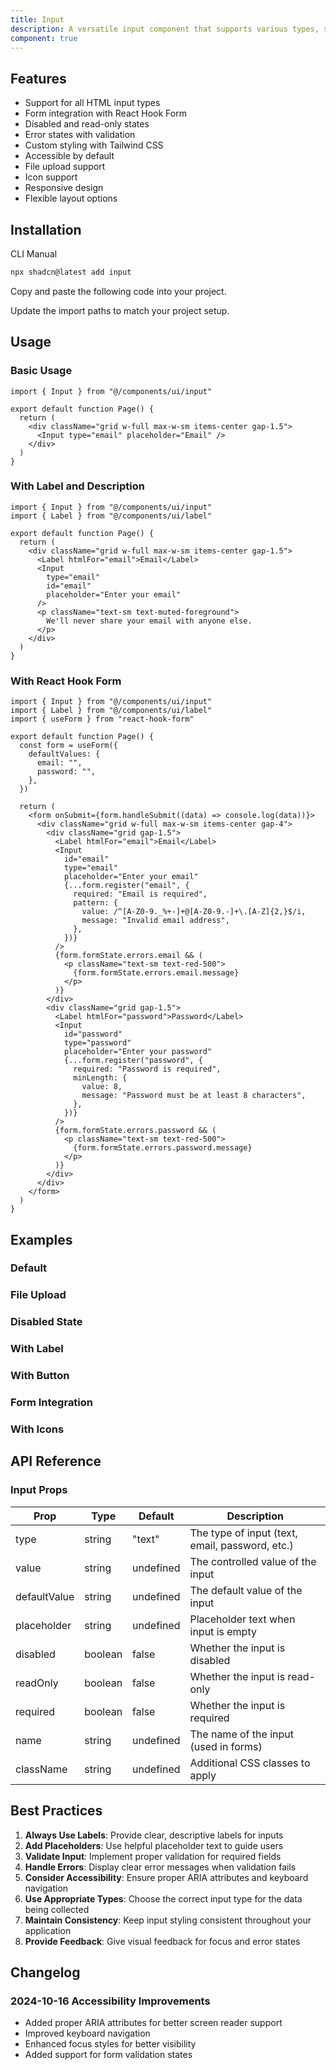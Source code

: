 ```yaml
---
title: Input
description: A versatile input component that supports various types, states, and integrations with form libraries.
component: true
---
```


<ComponentPreview
  name="input-demo"
  className="[&_input]:max-w-xs"
  description="A modern, accessible input component with multiple variants and states"
/>

## Features

- Support for all HTML input types
- Form integration with React Hook Form
- Disabled and read-only states
- Error states with validation
- Custom styling with Tailwind CSS
- Accessible by default
- File upload support
- Icon support
- Responsive design
- Flexible layout options

## Installation

<CodeTabs>

<TabsList>
  <TabsTrigger value="cli">CLI</TabsTrigger>
  <TabsTrigger value="manual">Manual</TabsTrigger>
</TabsList>
<TabsContent value="cli">

```bash
npx shadcn@latest add input
```

</TabsContent>

<TabsContent value="manual">

<Steps>

<Step>Copy and paste the following code into your project.</Step>

<ComponentSource name="input" />

<Step>Update the import paths to match your project setup.</Step>

</Steps>

</TabsContent>

</CodeTabs>

## Usage

### Basic Usage

```tsx
import { Input } from "@/components/ui/input"

export default function Page() {
  return (
    <div className="grid w-full max-w-sm items-center gap-1.5">
      <Input type="email" placeholder="Email" />
    </div>
  )
}
```

### With Label and Description

```tsx
import { Input } from "@/components/ui/input"
import { Label } from "@/components/ui/label"

export default function Page() {
  return (
    <div className="grid w-full max-w-sm items-center gap-1.5">
      <Label htmlFor="email">Email</Label>
      <Input
        type="email"
        id="email"
        placeholder="Enter your email"
      />
      <p className="text-sm text-muted-foreground">
        We'll never share your email with anyone else.
      </p>
    </div>
  )
}
```

### With React Hook Form

```tsx
import { Input } from "@/components/ui/input"
import { Label } from "@/components/ui/label"
import { useForm } from "react-hook-form"

export default function Page() {
  const form = useForm({
    defaultValues: {
      email: "",
      password: "",
    },
  })

  return (
    <form onSubmit={form.handleSubmit((data) => console.log(data))}>
      <div className="grid w-full max-w-sm items-center gap-4">
        <div className="grid gap-1.5">
          <Label htmlFor="email">Email</Label>
          <Input
            id="email"
            type="email"
            placeholder="Enter your email"
            {...form.register("email", {
              required: "Email is required",
              pattern: {
                value: /^[A-Z0-9._%+-]+@[A-Z0-9.-]+\.[A-Z]{2,}$/i,
                message: "Invalid email address",
              },
            })}
          />
          {form.formState.errors.email && (
            <p className="text-sm text-red-500">
              {form.formState.errors.email.message}
            </p>
          )}
        </div>
        <div className="grid gap-1.5">
          <Label htmlFor="password">Password</Label>
          <Input
            id="password"
            type="password"
            placeholder="Enter your password"
            {...form.register("password", {
              required: "Password is required",
              minLength: {
                value: 8,
                message: "Password must be at least 8 characters",
              },
            })}
          />
          {form.formState.errors.password && (
            <p className="text-sm text-red-500">
              {form.formState.errors.password.message}
            </p>
          )}
        </div>
      </div>
    </form>
  )
}
```

## Examples

### Default

<ComponentPreview
  name="input-demo"
  className="[&_input]:max-w-xs"
  description="A basic input component"
/>

### File Upload

<ComponentPreview
  name="input-file"
  className="[&_input]:max-w-xs"
  description="A file input component with drag and drop support"
/>

### Disabled State

<ComponentPreview
  name="input-disabled"
  className="[&_input]:max-w-xs"
  description="A disabled input component"
/>

### With Label

<ComponentPreview
  name="input-with-label"
  className="[&_input]:max-w-xs"
  description="An input component with a label and description"
/>

### With Button

<ComponentPreview
  name="input-with-button"
  className="[&_input]:max-w-xs"
  description="An input component with an action button"
/>

### Form Integration

<ComponentPreview 
  name="input-form" 
  description="An input component integrated with a form"
/>

### With Icons

<ComponentPreview
  name="input-with-icons"
  className="[&_input]:max-w-xs"
  description="An input component with leading and trailing icons"
/>

## API Reference

### Input Props

| Prop | Type | Default | Description |
|------|------|---------|-------------|
| type | string | "text" | The type of input (text, email, password, etc.) |
| value | string | undefined | The controlled value of the input |
| defaultValue | string | undefined | The default value of the input |
| placeholder | string | undefined | Placeholder text when input is empty |
| disabled | boolean | false | Whether the input is disabled |
| readOnly | boolean | false | Whether the input is read-only |
| required | boolean | false | Whether the input is required |
| name | string | undefined | The name of the input (used in forms) |
| className | string | undefined | Additional CSS classes to apply |

## Best Practices

1. **Always Use Labels**: Provide clear, descriptive labels for inputs
2. **Add Placeholders**: Use helpful placeholder text to guide users
3. **Validate Input**: Implement proper validation for required fields
4. **Handle Errors**: Display clear error messages when validation fails
5. **Consider Accessibility**: Ensure proper ARIA attributes and keyboard navigation
6. **Use Appropriate Types**: Choose the correct input type for the data being collected
7. **Maintain Consistency**: Keep input styling consistent throughout your application
8. **Provide Feedback**: Give visual feedback for focus and error states

## Changelog

### 2024-10-16 Accessibility Improvements

- Added proper ARIA attributes for better screen reader support
- Improved keyboard navigation
- Enhanced focus styles for better visibility
- Added support for form validation states
